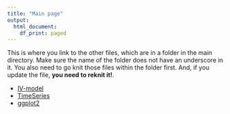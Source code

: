 ```yaml
---
title: "Main page"
output:   
  html_document: 
    df_print: paged
---
```


This is where you link to the other files, which are in a folder in the main directory. Make sure the name of the folder does not have an underscore in it. You also need to go knit those files within the folder first. And, if you update the file, **you need to reknit it!**. 

* [IV-model](content/IV-model.html)  
* [TimeSeries](content/TimeSeries.html)  
* [ggplot2](content/ggplot2.html)